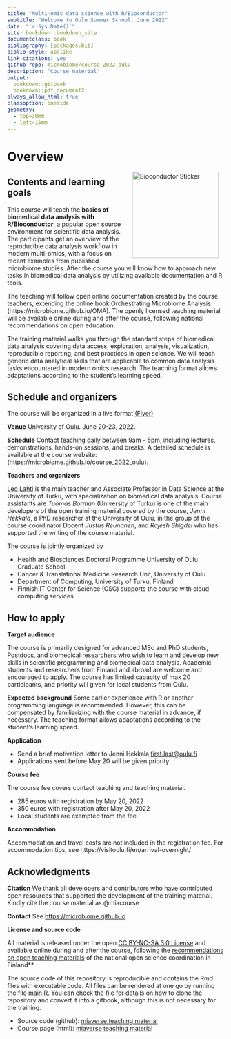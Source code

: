 ```yaml
--- 
title: "Multi-omic data science with R/Bioconductor"
subtitle: "Welcome to Oulu Summer School, June 2022"
date: "`r Sys.Date()`"
site: bookdown::bookdown_site
documentclass: book
bibliography: [packages.bib]
biblio-style: apalike
link-citations: yes
github-repo: microbiome/course_2022_oulu
description: "Course material"
output:
  bookdown::gitbook
  bookdown::pdf_document2
always_allow_html: true  
classoption: oneside
geometry:
  - top=30mm
  - left=15mm
---
```




# Overview

<a href="https://bioconductor.org"><img src="`r rebook::BiocSticker('animated')`" width="200" alt="Bioconductor Sticker" align="right" style="margin: 0 1em 0 1em" /></a>


## Contents and learning goals

This course will teach the **basics of biomedical data analysis with
R/Bioconductor**, a popular open source environment for scientific
data analysis. The participants get an overview of the reproducible
data analysis workflow in modern multi-omics, with a focus on recent
examples from published microbiome studies. After the course you will
know how to approach new tasks in biomedical data analysis by
utilizing available documentation and R tools.

The teaching will follow open online documentation created by the
course teachers, extending the online book Orchestrating Microbiome
Analysis (https://microbiome.github.io/OMA). The openly licensed
teaching material will be available online during and after the
course, following national recommendations on open education.

The training material walks you through the standard steps of
biomedical data analysis covering data access, exploration, analysis,
visualization, reproducible reporting, and best practices in open
science.  We will teach generic data analytical skills that are
applicable to common data analysis tasks encountered in modern omics
research. The teaching format allows adaptations according to the
student's learning speed.


## Schedule and organizers

The course will be organized in a live format <a href="https://github.com/microbiome/course_2022_oulu/raw/main/flyer.pdf">(Flyer)</a>

**Venue** University of Oulu. June 20-23, 2022.

**Schedule** Contact teaching daily between 9am – 5pm, including
  lectures, demonstrations, hands-on sessions, and breaks. A 
  detailed schedule is available at the course website:
  (https://microbiome.github.io/course_2022_oulu).

**Teachers and organizers**

[Leo Lahti](https://datascience.utu.fi) is the main teacher and Associate Professor in Data Science at the University of Turku, with specialization on biomedical data analysis. Course assistants are _Tuomas Borman_ (University of Turku) is one of the main developers of the open training material covered by the course, _Jenni Hekkala_, a PhD researcher at the University of Oulu, in the group of the course coordinator Docent _Justus Reunanen_, and _Rajesh Shigdel_ who has supported the writing of the course material.

The course is jointly organized by

- Health and Biosciences Doctoral Programme University of Oulu Graduate School
- Cancer & Translational Medicine Research Unit, University of Oulu
- Department of Computing, University of Turku, Finland
- Finnish IT Center for Science (CSC) supports the course with cloud
  computing services


## How to apply

**Target audience**

The course is primarily designed for advanced MSc and PhD students,
Postdocs, and biomedical researchers who wish to learn and develop new skills in
scientific programming and biomedical data analysis. Academic students
and researchers from Finland and abroad are welcome and encouraged to
apply. The course has limited capacity of max 20 participants, and
priority will given for local students from Oulu.

**Expected background** Some earlier experience with R or another
  programming language is recommended. However, this can be
  compensated by familiarizing with the course material in advance, if
  necessary. The teaching format allows adaptations according to the
  student's learning speed.

**Application**

  * Send a brief motivation letter to Jenni Hekkala <first.last@oulu.fi>
  * Applications sent before May 20 will be given priority


**Course fee**

The course fee covers contact teaching and teaching material.

  * 285 euros with registration by May 20, 2022
  * 350 euros with registration after May 20, 2022
  * Local students are exempted from the fee


**Accommodation** 

Accommodation and travel costs are not included in the registration fee. For 
accommodation tips, see https://visitoulu.fi/en/arrival-overnight/




## Acknowledgments

**Citation** We thank all [developers and contributors](https://microbiome.github.io) who have contributed open resources that supported the development of the training material. Kindly cite the course material as @miacourse 

**Contact** See [https://microbiome.github.io](https://microbiome.github.io)


**License and source code**

All material is released under the open [CC BY-NC-SA 3.0 License](LICENSE) and available online during and after the course, following the [recommendations on open teaching materials](https://avointiede.fi/fi/linjaukset-ja-aineistot/kotimaiset-linjaukset/oppimisen-ja-oppimateriaalien-avoimuuden-linjaus) of the national open science coordination in Finland**.

The source code of this repository is reproducible and contains
the Rmd files with executable code. All files can be rendered at one
go by running the file [main.R](main.R). You can check the file for
details on how to clone the repository and convert it into a gitbook,
although this is not necessary for the training.

- Source code (github): [miaverse teaching material](https://github.com/microbiome/course_2022_oulu)
- Course page (html): [miaverse teaching material](https://microbiome.github.io/course_2022_oulu/)


